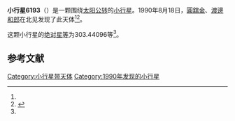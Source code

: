 {{Infobox planet
| bgcolour = #FFFFC0
| name = 6193 Manabe
| symbol = 
| image = 
| caption = 
| discovery = yes
| discovery_ref = 
| discoverer = [[圓舘金|圓舘金]]、[[渡邊和郎|渡邊和郎]]
| discovery_site = [[北见|北见]] 
| discovered = 1990年8月18日
| designations = yes
| mp_name = 
| named_after = 
| alt_names = 1990 QC1/ 1949 OL / 1989 BZ1
| mp_category = [[主带小行星|主带小行星]]
| orbit_ref = <ref name="a">[http://ssd.jpl.nasa.gov/sbdb.cgi?sstr=6193 6193 Manabe] {{Wayback|url=http://ssd.jpl.nasa.gov/sbdb.cgi?sstr=6193 |date=20140928110532 }}，小行星數據庫瀏覽器（JPL Small-Body Database Browser）－[[美国国家航空航天局|美国国家航空航天局]]喷气推进实验室</ref>
| epoch = 2456400.5 (2013年4月18日更新)
| aphelion = {{convert|2.9185580|AU|km|3|abbr=on|lk=out}}
| perihelion = {{convert|1.8764904|AU|km|3|abbr=on}}
| semimajor = {{convert|2.3975242|AU|km|3|abbr=on}}
| eccentricity = 0.2173216
| period = 1355.947627 [[日|日]]<br />3.71[[儒略年|儒略年]]
| avg_speed = 
| inclination = 8.56733
| asc_node = 307.41712
| mean_anomaly = 
| arg_peri = 303.44096
| satellites = 
| physical_characteristics = yes
| dimensions = 
| mass = 
| density = 
| surface_grav = 
| escape_velocity = 
| sidereal_day = 
| axial_tilt = 
| pole_ecliptic_lat = 
| pole_ecliptic_lon = 
| albedo = 
| temperatures= 
| temp_name1 = 
| mean_temp_1 = 
| max_temp_1 = 
| temp_name2 = 
| max_temp_2 = 
| spectral_type = 
| abs_magnitude = 303.44096
}}

'''小行星6193'''（{{lang-en|6193 Manabe}}）是一颗围绕[[太阳|太阳]][[公转|公转]]的[[小行星|小行星]]。1990年8月18日，[[圓舘金|圓舘金]]、[[渡邊和郎|渡邊和郎]]在北见发现了此天体<ref name="a" /><ref>{{cite news|title=小行星列表|url=http://cfa-www.harvard.edu/iau/lists/NumberedMPs.txt|accessdate=2013-07-08|newspaper=哈佛大学|archive-date=2008-05-17|archive-url=https://web.archive.org/web/20080517010638/http://cfa-www.harvard.edu/iau/lists/NumberedMPs.txt|dead-url=no}}</ref>。

这颗小行星的[[绝对星等|绝对星等]]为303.44096等<ref name="a" />。

==参考文献==
{{reflist}}
{{Minor Planet Number|[[小行星6192|小行星6192]]|[[小行星6194|小行星6194]]}}

{{小天体}}

[[Category:小行星带天体|Category:小行星带天体]]
[[Category:1990年发现的小行星|Category:1990年发现的小行星]]


{{asteroid-stub}}